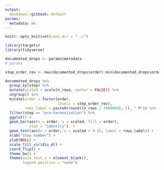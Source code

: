 ```yaml
---
output:
  bookdown::gitbook: default
params:
  metadata: NA
---
```


```r
knitr::opts_knit$set(root.dir = "../")

library(targets)
library(tidyverse)

documented_drops <- params$metadata
# params 
```


```r
step_order_rev <- max(documented_drops$order):min(documented_drops$order)

documented_drops %>%
  group_by(step) %>%
  mutate(scaled = scale(n_rows, center = FALSE)) %>%
  ungroup() %>%
  mutate(order = factor(order,
                        levels = step_order_rev),
         rows_label = paste0(round((n_rows / 1000000), 1), " M")) %>%
  filter(step == "pre-harmonization") %>%
  ggplot() +
  geom_bar(aes(x = order, y = scaled, fill = order),
           stat = "identity")  +
  geom_text(aes(x = order, y = scaled + 0.15, label = rows_label)) +
  xlab("Step number") +
  ylab(NULL) +
  scale_fill_viridis_d() +
  coord_flip() +
  theme_bw() +
  theme(axis.text.x = element_blank(),
        legend.position = "none")

```
